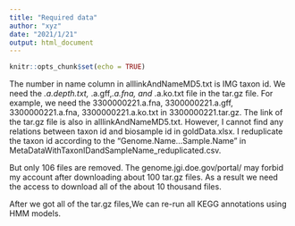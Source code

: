 ```yaml
---
title: "Required data"
author: "xyz"
date: "2021/1/21"
output: html_document
---
```


```r
knitr::opts_chunk$set(echo = TRUE)
```

The number in name column in alllinkAndNameMD5.txt is IMG taxon id. We need the *.a.depth.txt, *.a.gff,*.a.fna, and *.a.ko.txt file in the tar.gz file. For example, we need the 3300000221.a.fna, 3300000221.a.gff, 3300000221.a.fna, 3300000221.a.ko.txt in 3300000221.tar.gz. The link of the tar.gz file is also in alllinkAndNameMD5.txt. However, I cannot find any relations between taxon id and biosample id in goldData.xlsx. I reduplicate the taxon id according to the "Genome.Name...Sample.Name" in MetaDataWithTaxonIDandSampleName_reduplicated.csv.

But only 106 files are removed. The genome.jgi.doe.gov/portal/ may forbid my account after downloading about 100 tar.gz files. As a result we need the access to download all of the about 10 thousand files.

After we got all of the tar.gz files,We can re-run all KEGG annotations using HMM models.